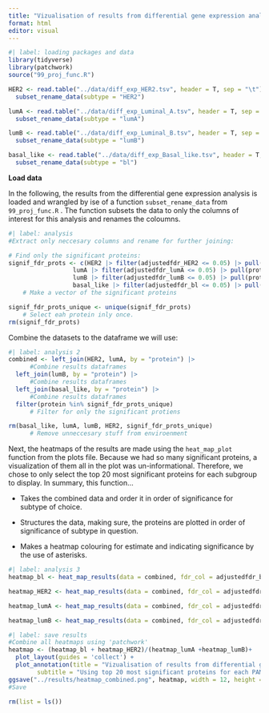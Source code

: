 ```yaml
---
title: "Vizualisation of results from differential gene expression analysis using heatmaps"
format: html
editor: visual
---
```


```r
#| label: loading packages and data
library(tidyverse)
library(patchwork)
source("99_proj_func.R")

HER2 <- read.table("../data/diff_exp_HER2.tsv", header = T, sep = "\t") |>
  subset_rename_data(subtype = "HER2")

lumA <- read.table("../data/diff_exp_Luminal_A.tsv", header = T, sep = "\t")|>
  subset_rename_data(subtype = "lumA")

lumB <- read.table("../data/diff_exp_Luminal_B.tsv", header = T, sep = "\t")|>
  subset_rename_data(subtype = "lumB")

basal_like <- read.table("../data/diff_exp_Basal_like.tsv", header = T, sep = "\t")|>
  subset_rename_data(subtype = "bl")

```

**Load data**

In the following, the results from the differential gene expression analysis is loaded and wrangled by ise of a function `subset_rename_data` from `99_proj_func.R` . The function subsets the data to only the columns of interest for this analysis and renames the coloumns.

```r
#| label: analysis
#Extract only neccesary columns and rename for further joining: 

# Find only the significant proteins:
signif_fdr_prots <- c(HER2 |> filter(adjustedfdr_HER2 <= 0.05) |> pull(protein),
                  lumA |> filter(adjustedfdr_lumA <= 0.05) |> pull(protein), 
                  lumB |> filter(adjustedfdr_lumB <= 0.05) |> pull(protein), 
                  basal_like |> filter(adjustedfdr_bl <= 0.05) |> pull(protein))
    # Make a vector of the significant proteins

signif_fdr_prots_unique <- unique(signif_fdr_prots)
    # Select eah protein inly once.  
rm(signif_fdr_prots)
```

Combine the datasets to the dataframe we will use:

```r
#| label: analysis 2
combined <- left_join(HER2, lumA, by = "protein") |>
      #Combine results dataframes
  left_join(lumB, by = "protein") |>
      #Combine results dataframes
  left_join(basal_like, by = "protein") |>
      #Combine results dataframes
  filter(protein %in% signif_fdr_prots_unique)
      # Filter for only the significant protiens

rm(basal_like, lumA, lumB, HER2, signif_fdr_prots_unique)
      # Remove unneccesary stuff from enviroenment
```

Next, the heatmaps of the results are made using the `heat_map_plot` function from the plots file. Because we had so many significant proteins, a visualization of them all in the plot was un-informational. Therefore, we chose to only select the top 20 most significant proteins for each subgroup to display. In summary, this function...

-   Takes the combined data and order it in order of significance for subtype of choice.

-   Structures the data, making sure, the proteins are plotted in order of significance of subtype in question.

-   Makes a heatmap colouring for estimate and indicating significance by the use of asterisks.

```r
#| label: analysis 3
heatmap_bl <- heat_map_results(data = combined, fdr_col = adjustedfdr_bl, title = "Basal like") + theme(legend.position = 'none')

heatmap_HER2 <- heat_map_results(data = combined, fdr_col = adjustedfdr_HER2, title = "HER2")

heatmap_lumA <- heat_map_results(data = combined, fdr_col = adjustedfdr_lumA, title = "Luminal A")+ theme(legend.position = 'none')

heatmap_lumB <- heat_map_results(data = combined, fdr_col = adjustedfdr_lumB, title = "Luminal B")+ theme(legend.position = 'none')

```

```r
#| label: save results
#Combine all heatmaps using 'patchwork'
heatmap <- (heatmap_bl + heatmap_HER2)/(heatmap_lumA +heatmap_lumB)+
  plot_layout(guides = 'collect') +
  plot_annotation(title = "Vizualisation of results from differential gene expression analysis", 
        subtitle = "Using top 20 most significant proteins for each PAM50 classification")
ggsave("../results/heatmap_combined.png", heatmap, width = 12, height = 10, dpi = 300)
#Save
```

```r
rm(list = ls())
```
